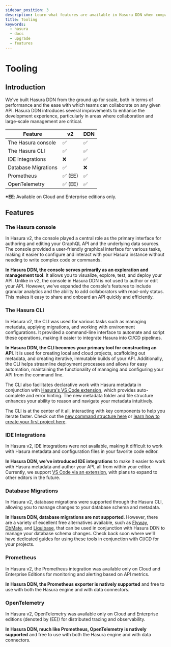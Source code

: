 ```yaml
---
sidebar_position: 3
description: Learn what features are available in Hasura DDN when compared to Hasura v2.
title: Tooling
keywords:
  - hasura
  - docs
  - upgrade
  - features
---
```



# Tooling

## Introduction

We've built Hasura DDN from the ground up for scale, both in terms of performance and the ease with which teams can
collaborate on any given API. Hasura DDN introduces several improvements to enhance the development experience,
particularly in areas where collaboration and large-scale management are critical.

| Feature             | v2      | DDN |
| ------------------- | ------- | --- |
| The Hasura console  | ✅      | ✅  |
| The Hasura CLI      | ✅      | ✅  |
| IDE Integrations    | ❌      | ✅  |
| Database Migrations | ✅      | ❌  |
| Prometheus          | ✅ (EE) | ✅  |
| OpenTelemetry       | ✅ (EE) | ✅  |

**\*EE**: Available on Cloud and Enterprise editions only.

## Features

### The Hasura console

In Hasura v2, the console played a central role as the primary interface for authoring and editing your GraphQL API and
the underlying data sources. The console provided a user-friendly graphical interface for various tasks, making it
easier to configure and interact with your Hasura instance without needing to write complex code or commands.

**In Hasura DDN, the console serves primarily as an exploration and management tool**. It allows you to visualize,
explore, test, and deploy your API. Unlike in v2, the console in Hasura DDN is not used to author or edit your API.
However, we've expanded the console's features to include granular analytics and the ability to add collaborators with
read-only status. This makes it easy to share and onboard an API quickly and efficiently.

### The Hasura CLI

In Hasura v2, the CLI was used for various tasks such as managing metadata, applying migrations, and working with
environment configurations. It provided a command-line interface to automate and script these operations, making it
easier to integrate Hasura into CI/CD pipelines.

**In Hasura DDN, the CLI becomes your primary tool for constructing an API**. It is used for creating local and cloud
projects, scaffolding out metadata, and creating iterative, immutable builds of your API. Additionally, the CLI helps
streamline deployment processes and allows for easy automation, maintaining the functionality of managing and
configuring your API from the command line.

The CLI also facilitates declarative work with Hasura metadata in conjunction with
[Hasura's VS Code extension](https://marketplace.visualstudio.com/items?itemName=HasuraHQ.hasura), which provides
auto-complete and error hinting. The new metadata folder and file structure enhances your ability to reason and navigate
your metadata intuitively.

The CLI is at the center of it all, interacting with key components to help you iterate faster. Check out the
[new command structure here](/reference/cli/index.mdx) or
[learn how to create your first project here](/quickstart.mdx).

### IDE Integrations

In Hasura v2, IDE integrations were not available, making it difficult to work with Hasura metadata and configuration
files in your favorite code editor.

**In Hasura DDN, we've introduced IDE integrations** to make it easier to work with Hasura metadata and author your API,
all from within your editor. Currently, we support
[VS Code via an extension](https://marketplace.visualstudio.com/items?itemName=HasuraHQ.hasura), with plans to expand to
other editors in the future.

### Database Migrations

In Hasura v2, database migrations were supported through the Hasura CLI, allowing you to manage changes to your database
schema and metadata.

**In Hasura DDN, database migrations are not supported**. However, there are a variety of excellent free alternatives
available, such as [Flyway](https://flywaydb.org/), [DbMate](https://github.com/amacneil/dbmate), and
[Liquibase](https://www.liquibase.org/), that can be used in conjunction with Hasura DDN to manage your database schema
changes. Check back soon where we'll have dedicated guides for using these tools in conjunction with CI/CD for your
projects.

### Prometheus

In Hasura v2, the Prometheus integration was available only on Cloud and Enterprise Editions for monitoring and alerting
based on API metrics.

**In Hasura DDN, the Prometheus exporter is natively supported** and free to use with both the Hasura engine and with
data connectors.

### OpenTelemetry

In Hasura v2, OpenTelemetry was available only on Cloud and Enterprise editions (denoted by (EE)) for distributed
tracing and observability.

**In Hasura DDN, much like Prometheus, OpenTelemetry is natively supported** and free to use with both the Hasura engine
and with data connectors.

